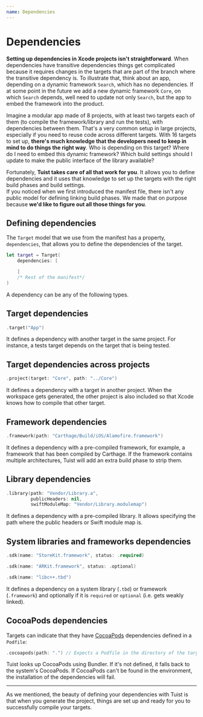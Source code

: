 ```yaml
---
name: Dependencies
---
```



# Dependencies

**Setting up dependencies in Xcode projects isn't straightforward**. When dependencies have transitive dependencies things get complicated because it requires changes in the targets that are part of the branch where the transitive dependency is. To illustrate that, think about an app, depending on a dynamic framework `Search`, which has no dependencies. If at some point in the future we add a new dynamic framework `Core`, on which `Search` depends, well need to update not only `Search`, but the app to embed the framework into the product.

Imagine a modular app made of 8 projects, with at least two targets each of them \(to compile the framework/library and run the tests\), with dependencies between them. That's a very common setup in large projects, especially if you need to reuse code across different targets. With 16 targets to set up, **there's much knowledge that the developers need to keep in mind to do things the right way**. Who is depending on this target? Where do I need to embed this dynamic framework? Which build settings should I update to make the public interface of the library available?

Fortunately, **Tuist takes care of all that work for you**. It allows you to define dependencies and it uses that knowledge to set up the targets with the right build phases and build settings.  
If you noticed when we first introduced the manifest file, there isn't any public model for defining linking build phases. We made that on purpose because **we'd like to figure out all those things for you**.

## Defining dependencies

The `Target` model that we use from the manifest has a property, `dependencies`, that allows you to define the dependencies of the target.

```swift
let target = Target(
    dependencies: [

    ]
    /* Rest of the manifest*/
)
```

A dependency can be any of the following types.

## Target dependencies

```swift
.target("App")
```

It defines a dependency with another target in the same project. For instance, a tests target depends on the target that is being tested.

## Target dependencies across projects

```swift
.project(target: "Core", path: "../Core")
```

It defines a dependency with a target in another project. When the workspace gets generated, the other project is also included so that Xcode knows how to compile that other target.

## Framework dependencies

```swift
.framework(path: "Carthage/Build/iOS/Alamofire.framework")
```

It defines a dependency with a pre-compiled framework, for example, a framework that has been compiled by Carthage. If the framework contains multiple architectures, Tuist will add an extra build phase to strip them.

## Library dependencies

```swift
.library(path: "Vendor/Library.a",
         publicHeaders: nil,
         swiftModuleMap: "Vendor/Library.modulemap")
```

It defines a dependency with a pre-compiled library. It allows specifying the path where the public headers or Swift module map is.

## System libraries and frameworks dependencies

```swift
.sdk(name: "StoreKit.framework", status: .required)
```

```swift
.sdk(name: "ARKit.framework", status: .optional)
```

```swift
.sdk(name: "libc++.tbd")
```

It defines a dependency on a system library (`.tbd`) or framework (`.framework`) and optionally if it is `required` or `optional` (i.e. gets weakly linked).

## CocoaPods dependencies

Targets can indicate that they have [CocoaPods](https://cocoapods.org) dependencies defined in a `Podfile`:

```swift
.cocoapods(path: ".") // Expects a Podfile in the directory of the target's project
```

Tuist looks up CocoaPods using Bundler. If it's not defined, it falls back to the system's CocoaPods. If CocoaPods can't be found in the environment, the installation of the dependencies will fail.

<Message
  info
  title="Repository update"
  description="The underlying 'pod install' is executed with the '--update-repo' argument to ensure the local repository of pod specs is up to date."
/>
<Message
  warning
  title="Podfile validation"
  description="Tuist does not parse the CocoaPods dependency graph nor runs any validation. It's the user responsibility ensure the right format of the 'Podfile'."
/>

---

As we mentioned, the beauty of defining your dependencies with Tuist is that when you generate the project, things are set up and ready for you to successfully compile your targets.
